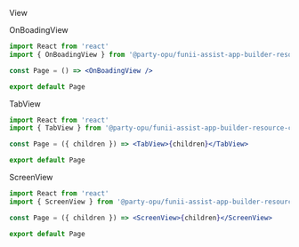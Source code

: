 
<Heading>View</Heading>

<Spacer size="xxl" />

<SubHeading>OnBoadingView</SubHeading>

<Spacer size="l" />

```jsx
import React from 'react'
import { OnBoadingView } from '@party-opu/funii-assist-app-builder-resource-components'

const Page = () => <OnBoadingView />

export default Page
```

<Spacer size="xxl" />

<SubHeading>TabView</SubHeading>

<Spacer size="l" />

```jsx
import React from 'react'
import { TabView } from '@party-opu/funii-assist-app-builder-resource-components'

const Page = ({ children }) => <TabView>{children}</TabView>

export default Page
```

<Spacer size="xxl" />

<SubHeading>ScreenView</SubHeading>

<Spacer size="l" />

```jsx
import React from 'react'
import { ScreenView } from '@party-opu/funii-assist-app-builder-resource-components'

const Page = ({ children }) => <ScreenView>{children}</ScreenView>

export default Page
```

